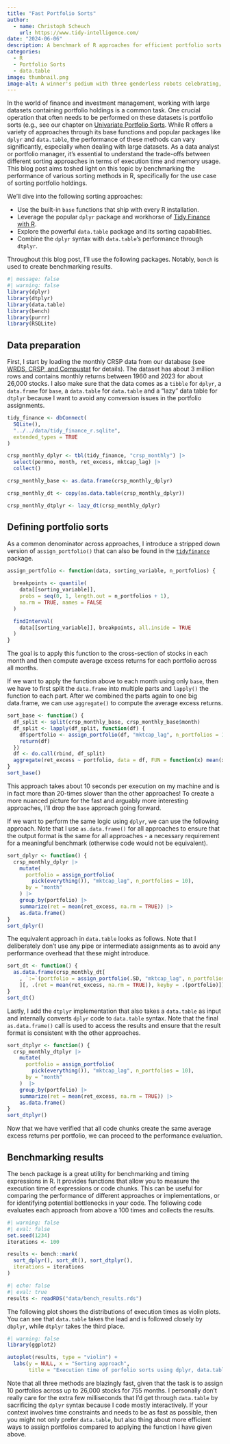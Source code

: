 ```yaml
---
title: "Fast Portfolio Sorts"
author:
  - name: Christoph Scheuch
    url: https://www.tidy-intelligence.com/
date: "2024-06-06"
description: A benchmark of R approaches for efficient portfolio sorts
categories: 
  - R
  - Portfolio Sorts
  - data.table
image: thumbnail.png
image-alt: A winner's podium with three genderless robots celebrating, each holding a trophy. The robots have a sleek, modern design with neutral features. The podium is positioned in a modern office setting with bright colors, contemporary furniture, large windows letting in natural light, and vibrant decor. The first-place robot stands in the center, elevated above the second and third place robots on either side, all expressing joy. Created by DALL-E.
---
```


In the world of finance and investment management, working with large datasets containing portfolio holdings is a common task. One crucial operation that often needs to be performed on these datasets is portfolio sorts (e.g., see our chapter on [Univariate Portfolio Sorts](../../r/univariate-portfolio-sorts.qmd). While R offers a variety of approaches through its base functions and popular packages like `dplyr` and `data.table`, the performance of these methods can vary significantly, especially when dealing with large datasets. As a data analyst or portfolio manager, it's essential to understand the trade-offs between different sorting approaches in terms of execution time and memory usage. This blog post aims toshed light on this topic by benchmarking the performance of various sorting methods in R, specifically for the use case of sorting portfolio holdings.

We'll dive into the following sorting approaches:

- Use the built-in `base` functions that ship with every R installation.
- Leverage the popular `dplyr` package and workhorse of [Tidy Finance with R](../../r/index.qmd).
- Explore the powerful `data.table` package and its sorting capabilities.
- Combine the `dplyr` syntax with `data.table`'s performance through `dtplyr`.

Throughout this blog post, I'll use the following packages. Notably, `bench` is used to create benchmarking results. 

```r
#| message: false
#| warning: false
library(dplyr)
library(dtplyr)
library(data.table)
library(bench)
library(purrr)
library(RSQLite)
```

## Data preparation

First, I start by loading the monthly CRSP data from our database (see [WRDS, CRSP, and Compustat](../../r/wrds-crsp-and-compustat.qmd) for details). The dataset has about 3 million rows and contains monthly returns between 1960 and 2023 for about 26,000 stocks. I also make sure that the data comes as a `tibble` for `dplyr`, a `data.frame` for `base`, a `data.table` for `data.table` and a “lazy” data table for `dtplyr` because I want to avoid any conversion issues in the portfolio assignments.

```r
tidy_finance <- dbConnect(
  SQLite(),
  "../../data/tidy_finance_r.sqlite",
  extended_types = TRUE
)

crsp_monthly_dplyr <- tbl(tidy_finance, "crsp_monthly") |>
  select(permno, month, ret_excess, mktcap_lag) |>
  collect()

crsp_monthly_base <- as.data.frame(crsp_monthly_dplyr)

crsp_monthly_dt <- copy(as.data.table(crsp_monthly_dplyr))

crsp_monthly_dtplyr <- lazy_dt(crsp_monthly_dplyr)
```

## Defining portfolio sorts

As a common denominator across approaches, I introduce a stripped down version of `assign_portfolio()` that can also be found in the [`tidyfinance`](https://cran.r-project.org/web/packages/tidyfinance/index.html) package. 

```r
assign_portfolio <- function(data, sorting_variable, n_portfolios) {
  
  breakpoints <- quantile(
    data[[sorting_variable]], 
    probs = seq(0, 1, length.out = n_portfolios + 1), 
    na.rm = TRUE, names = FALSE
  )

  findInterval(
    data[[sorting_variable]], breakpoints, all.inside = TRUE
  )
}
```

The goal is to apply this function to the cross-section of stocks in each month and then compute average excess returns for each portfolio across all months.  

If we want to apply the function above to each month using only `base`, then we have to first split the `data.frame` into multiple parts and `lapply()` the function to each part. After we combined the parts again to one big data.frame, we can use `aggregate()` to compute the average excess returns. 

```r
sort_base <- function() {
  df_split <- split(crsp_monthly_base, crsp_monthly_base$month)
  df_split <- lapply(df_split, function(df) {
    df$portfolio <- assign_portfolio(df, "mktcap_lag", n_portfolios = 10)
    return(df)
  })
  df <- do.call(rbind, df_split)
  aggregate(ret_excess ~ portfolio, data = df, FUN = function(x) mean(x, na.rm = TRUE))
}
sort_base()
```

This approach takes about 10 seconds per execution on my machine and is in fact more than 20-times slower than the other approaches! To create a more nuanced picture for the fast and arguably more interesting approaches, I'll drop the `base` approach going forward. 

If we want to perform the same logic using `dplyr`, we can use the following approach. Note that I use `as.data.frame()` for all approaches to ensure that the output format is the same for all approaches - a necessary requirement for a meaningful benchmark (otherwise code would not be equivalent).

```r
sort_dplyr <- function() {
  crsp_monthly_dplyr |> 
    mutate(
      portfolio = assign_portfolio(
        pick(everything()), "mktcap_lag", n_portfolios = 10),
      by = "month"
    ) |> 
    group_by(portfolio) |> 
    summarize(ret = mean(ret_excess, na.rm = TRUE)) |> 
    as.data.frame()
}
sort_dplyr()
```

The equivalent approach in `data.table` looks as follows. Note that I deliberately don't use any pipe or intermediate assignments as to avoid any performance overhead that these might introduce. 

```r
sort_dt <- function() {
  as.data.frame(crsp_monthly_dt[
    , `:=`(portfolio = assign_portfolio(.SD, "mktcap_lag", n_portfolios = 10), by = month)
    ][, .(ret = mean(ret_excess, na.rm = TRUE)), keyby = .(portfolio)])
}
sort_dt()
```

Lastly, I add the `dtplyr` implementation that also takes a `data.table` as input and internally converts `dplyr` code to `data.table` syntax. Note that the final `as.data.frame()` call is used to access the results and ensure that the result format is consistent with the other approaches. 

```r
sort_dtplyr <- function() {
  crsp_monthly_dtplyr |> 
    mutate(
      portfolio = assign_portfolio(
        pick(everything()), "mktcap_lag", n_portfolios = 10),
      by = "month"
    )  |> 
    group_by(portfolio) |> 
    summarize(ret = mean(ret_excess, na.rm = TRUE)) |> 
    as.data.frame()
}
sort_dtplyr()
```

Now that we have verified that all code chunks create the same average excess returns per portfolio, we can proceed to the performance evaluation. 

## Benchmarking results

The `bench` package is a great utility for benchmarking and timing expressions in R. It provides functions that allow you to measure the execution time of  expressions or code chunks. This can be useful for comparing the performance of different approaches or implementations, or for identifying potential bottlenecks in your code. The following code evaluates each approach from above a 100 times and collects the results. 

```r
#| warning: false
#| eval: false
set.seed(1234)
iterations <- 100

results <- bench::mark(
  sort_dplyr(), sort_dt(), sort_dtplyr(), 
  iterations = iterations
)
```

```r
#| echo: false 
#| eval: true
results <- readRDS("data/bench_results.rds") 
```

The following plot shows the distributions of execution times as violin plots. You can see that `data.table` takes the lead and is followed closely by `dbplyr`, while `dtplyr` takes the third place. 

```r
#| warning: false
library(ggplot2)

autoplot(results, type = "violin") +
  labs(y = NULL, x = "Sorting approach", 
       title = "Execution time of porfolio sorts using dplyr, data.table, and dtplyr")
```

Note that all three methods are blazingly fast, given that the task is to assign 10 portfolios across up to 26,000 stocks for 755 months. I personally don't really care for the extra few milliseconds that I'd get through `data.table` by sacrificing the `dplyr` syntax because I code mostly interactively. If your context involves time constraints and needs to be as fast as possible, then you might not only prefer `data.table`, but also thing about more efficient ways to assign portfolios compared to applying the function I have given above. 
